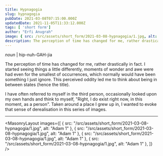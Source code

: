 ```yaml
---
title: Hypnagogia
slug: hypnagogia
pubDate: 2021-03-08T07:15:00.000Z
updatedDate: 2021-11-05T11:33:12.000Z
tags: [ 'short form']
author: "Erfi Anugrah"
image: { src: /src/assets/short_form/2021-03-08-hypnagogia/1.jpg, alt: Hypnagogia 5, positionx: 75%, positiony: 0% }
description: The perception of time has changed for me, rather drastically in fact. I started seeing things a little bit differently, moments of wonder and awe was had even for the smallest of occurences, which normally would have been something I just ignore.
---
```


*noun* | hip-nuh-GAH-jia

The perception of time has changed for me, rather drastically in fact. I started seeing things a little differently, moments of wonder and awe were had even for the smallest of occurrences, which normally would have been something I just ignore. This perceived oddity led me to think about being in between states (hence the title).

I have often referred to myself in the third person, occasionally looked upon my own hands and think to myself, "Right, I do exist right now, in this moment, as a person". Taken around a place I grew up in, I wanted to evoke that sense of derealisation in this series of images.

---

<MasonryLayout images={[
    { src: "/src/assets/short_form/2021-03-08-hypnagogia/1.jpg", alt: "Adam 1" },
    { src: "/src/assets/short_form/2021-03-08-hypnagogia/1.jpg", alt: "Adam 1" },
    { src: "/src/assets/short_form/2021-03-08-hypnagogia/1.jpg", alt: "Adam 1" },
    { src: "/src/assets/short_form/2021-03-08-hypnagogia/1.jpg", alt: "Adam 1" },
]} />